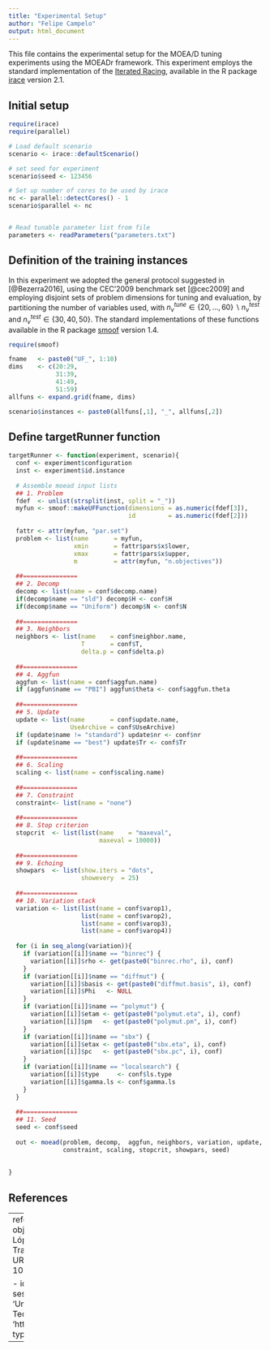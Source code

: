 ```yaml
---
title: "Experimental Setup"
author: "Felipe Campelo"
output: html_document
---
```


This file contains the experimental setup for the MOEA/D tuning experiments using the MOEADr framework. This experiment employs the standard implementation of the [Iterated Racing](http://iridia.ulb.ac.be/irace/), available in the R package [irace](https://cran.r-project.org/web/packages/irace/index.html) version 2.1.

## Initial setup
```r
require(irace)
require(parallel)

# Load default scenario
scenario <- irace::defaultScenario()

# set seed for experiment
scenario$seed <- 123456

# Set up number of cores to be used by irace
nc <- parallel::detectCores() - 1
scenario$parallel <- nc


# Read tunable parameter list from file
parameters <- readParameters("parameters.txt")
```

## Definition of the training instances
In this experiment we adopted the general protocol suggested in [@Bezerra2016], using the CEC'2009 benchmark set [@cec2009] and employing disjoint sets of problem dimensions for tuning and evaluation, by partitioning the number of variables used, with $n_v^{tune} \in \left\{20,\dotsc,60\right\} \backslash n_v^{test}$ and $n_v^{test} \in \left\{30,40,50\right\}$. The standard implementations of these functions available in the R package [smoof](https://cran.r-project.org/web/packages/smoof/index.html) version 1.4.

```r
require(smoof)

fname   <- paste0("UF_", 1:10)
dims    <- c(20:29, 
             31:39, 
             41:49, 
             51:59)
allfuns <- expand.grid(fname, dims)

scenario$instances <- paste0(allfuns[,1], "_", allfuns[,2])
```

## Define targetRunner function

```r
targetRunner <- function(experiment, scenario){
  conf <- experiment$configuration
  inst <- experiment$id.instance
  
  # Assemble moead input lists
  ## 1. Problem
  fdef  <- unlist(strsplit(inst, split = "_"))
  myfun <- smoof::makeUFFunction(dimensions = as.numeric(fdef[3]),
                                 id         = as.numeric(fdef[2]))
  
  fattr <- attr(myfun, "par.set")
  problem <- list(name       = myfun,
                  xmin       = fattr$pars$x$lower,
                  xmax       = fattr$pars$x$upper,
                  m          = attr(myfun, "n.objectives"))
  
  ##===============
  ## 2. Decomp
  decomp <- list(name = conf$decomp.name)
  if(decomp$name == "sld") decomp$H <- conf$H
  if(decomp$name == "Uniform") decomp$N <- conf$N
  
  ##===============
  ## 3. Neighbors
  neighbors <- list(name    = conf$neighbor.name,
                    T       = conf$T,
                    delta.p = conf$delta.p)
  
  ##===============
  ## 4. Aggfun
  aggfun <- list(name = conf$aggfun.name)
  if (aggfun$name == "PBI") aggfun$theta <- conf$aggfun.theta
  
  ##===============
  ## 5. Update
  update <- list(name       = conf$update.name,
                 UseArchive = conf$UseArchive)
  if (update$name != "standard") update$nr <- conf$nr
  if (update$name == "best") update$Tr <- conf$Tr
  
  ##===============
  ## 6. Scaling
  scaling <- list(name = conf$scaling.name)
  
  ##===============
  ## 7. Constraint
  constraint<- list(name = "none")
  
  ##===============
  ## 8. Stop criterion
  stopcrit  <- list(list(name    = "maxeval",
                         maxeval = 10000))
  
  ##===============
  ## 9. Echoing
  showpars  <- list(show.iters = "dots",
                    showevery  = 25)
  
  ##===============
  ## 10. Variation stack
  variation <- list(list(name = conf$varop1),
                    list(name = conf$varop2),
                    list(name = conf$varop3),
                    list(name = conf$varop4))
  
  for (i in seq_along(variation)){
    if (variation[[i]]$name == "binrec") {
      variation[[i]]$rho <- get(paste0("binrec.rho", i), conf)
    }
    if (variation[[i]]$name == "diffmut") {
      variation[[i]]$basis <- get(paste0("diffmut.basis", i), conf)
      variation[[i]]$Phi   <- NULL
    }
    if (variation[[i]]$name == "polymut") {
      variation[[i]]$etam <- get(paste0("polymut.eta", i), conf)
      variation[[i]]$pm   <- get(paste0("polymut.pm", i), conf)
    }
    if (variation[[i]]$name == "sbx") {
      variation[[i]]$etax <- get(paste0("sbx.eta", i), conf)
      variation[[i]]$pc   <- get(paste0("sbx.pc", i), conf)
    }
    if (variation[[i]]$name == "localsearch") {
      variation[[i]]$type     <- conf$ls.type
      variation[[i]]$gamma.ls <- conf$gamma.ls
    }
  }
  
  ##===============
  ## 11. Seed
  seed <- conf$seed
  
  out <- moead(problem, decomp,  aggfun, neighbors, variation, update,
               constraint, scaling, stopcrit, showpars, seed)
  
  
}
```


## References

---
references:
- id: Bezerra2016
title: 'Automatic Component-wise Design of Multi-objective Evolutionary
Algorithms'
author: 
- family: Bezerra
given: Leonardo
- family: López-Ibañez
given: Manuel
- family: Stützle
given: Thomas
container-title: 'IEEE Trans. Evol. Comp.'
volume: 20
issue: 3
page: 403-417
issued:
year: 2016
month: 8
URL: 'http://dx.doi.org/10.1109/TEVC.2015.2474158'
DOI: 10.1109/TEVC.2015.2474158
type: article-journal

- id: cec2009
title: 'Multiobjective optimization test instances for the CEC 2009 special session and competition'
author: 
- family: Zhang et al.
given: Qingfu
container-title: 'University of Essex, Colchester, UK and Nanyang Technological University, Singapore. Technical Report'
volume: 264
issued:
year: 2008
URL: 'http://dces.essex.ac.uk/staff/zhang/MOEAcompetition/cec09testproblem0904.pdf.pdf'
type: article-journal
---
